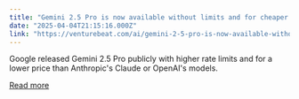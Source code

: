 ```yaml
---
title: "Gemini 2.5 Pro is now available without limits and for cheaper than Claude, GPT-4o"
date: "2025-04-04T21:15:16.000Z"
link: "https://venturebeat.com/ai/gemini-2-5-pro-is-now-available-without-limits-and-for-cheaper-than-claude-gpt-4o/"
---
```


Google released Gemini 2.5 Pro publicly with higher rate limits and for a lower price than Anthropic's Claude or OpenAI's models.

[Read more](https://venturebeat.com/ai/gemini-2-5-pro-is-now-available-without-limits-and-for-cheaper-than-claude-gpt-4o/)
